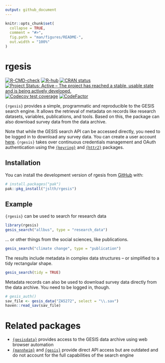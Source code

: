 ```yaml
---
output: github_document
---
```


<!-- README.md is generated from README.Rmd. Please edit that file -->

```r
knitr::opts_chunk$set(
  collapse = TRUE,
  comment = "#>",
  fig.path = "man/figures/README-",
  out.width = "100%"
)
```

# rgesis

<!-- badges: start -->
[![R-CMD-check](https://github.com/jslth/rgesis/actions/workflows/R-CMD-check.yaml/badge.svg)](https://github.com/jslth/rgesis/actions/workflows/R-CMD-check.yaml)
[![R-hub](https://github.com/jslth/rgesis/actions/workflows/rhub.yaml/badge.svg)](https://github.com/jslth/rgesis/actions/workflows/rhub.yaml)
[![CRAN
status](https://www.r-pkg.org/badges/version/rgesis)](https://CRAN.R-project.org/package=rgesis)
[![Project Status: Active – The project has reached a stable, usable
state and is being actively
developed.](https://www.repostatus.org/badges/latest/active.svg)](https://www.repostatus.org/#active)
[![Codecov test
coverage](https://codecov.io/gh/JsLth/rgesis/branch/main/graph/badge.svg)](https://app.codecov.io/gh/JsLth/rgesis?branch=main)
[![CodeFactor](https://www.codefactor.io/repository/github/jslth/rgesis/badge/main)](https://www.codefactor.io/repository/github/jslth/rgesis/overview/main)
<!-- badges: end -->

`{rgesis}` provides a simple, programmatic and reproducible to the GESIS search engine. It allows the retrieval of metadata on records like research datasets, variables, publications, and tools. Based on this, the package can also download survey data from the data archive.

Note that while the GESIS search API can be accessed directly, you need to be logged in to download any survey data. You can create a user account [here](https://login.gesis.org/realms/gesis/login-actions/registration?client_id=js-login). `{rgesis}` takes over continuous credentials management and OAuth authentication using the [`{keyring}`](https://keyring.r-lib.org/) and [`{httr2}`](https://httr2.r-lib.org/) packages.

## Installation

You can install the development version of rgesis from [GitHub](https://github.com/) with:

``` r
# install.packages("pak")
pak::pkg_install("jslth/rgesis")
```

## Example

`{rgesis}` can be used to search for research data

```r
library(rgesis)
gesis_search("allbus", type = "research_data")
```

... or other things from the social sciences, like publications.

```r
gesis_search("climate change", type = "publication")
```

The results include metadata in complex data structures -- or simplified to a tidy rectangular shape.

```r
gesis_search(tidy = TRUE)
```

Metadata records can also be used to download survey data directly from the data archive. You need to be logged in, though.

```r
# gesis_auth()
sav_file <- gesis_data("ZA5272", select = "\\.sav")
haven::read_sav(sav_file)
```


# Related packages

- [`{gesisdata}`](https://fsolt.org/gesisdata/) provides access to the GESIS data archive using web browser automation
- [`{mannheim}`](https://github.com/sumtxt/mannheim) and [`{gesis}`](https://github.com/expersso/gesis) provide direct API access but are outdated and do not account for the full capabilities of the search engine
